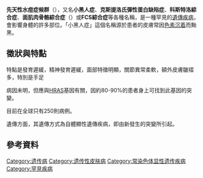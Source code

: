{{Infobox Disease |
  Name           = Costello syndrome |
  Image          = |
  Caption        = |
  DiseasesDB     = 32846 |
  ICD10          = |
  ICD9           = |
  ICDO           = |
  OMIM           = 218040 |
  MedlinePlus    = |
  eMedicineSubj  = |
  eMedicineTopic = |
  MeshID         = |
}}

'''先天性水痘症候群'''（{{lang|la|Costello syndrome}}），又名'''小黑人症'''{{r |apple20170512}}、'''克斯提洛氏彈性蛋白缺陷症'''{{r|apple20171116a|apple20171116b}}、'''科斯特洛綜合症'''、'''面肌肉骨骼綜合症'''（{{lang|la|faciocutaneoskeletal syndrome}}）或'''FCS綜合症'''等各種名稱，是一種罕見的[[遺傳疾病|遺傳疾病]]，會影響身體的許多部位。「小黑人症」這個名稱源於患者的皮膚常因[[色素沉着|色素沉着]]而黝黑。

==徵狀與特點==
特點是發育遲緩，精神發育遲緩，面部特徵明顯，關節異常柔軟，額外皮膚皺褶多，特別是手足

病因未明，但應與[[HRAS|HRAS]]基因有關，因約80-90%的患者身上可找到此基因的突變。

目前在全球只有250則病例{{r|apple20170512}}。

遺傳方面，其遺傳方式為自體顯性遺傳疾病，即由新發生的突變所引起。

==參考資料==
{{reflist |refs=
<ref name="apple20170512">{{cite news
 |url=https://hk.news.appledaily.com/local/daily/article/20170512/20018965
 |title=全球僅250病例 6歲女苦戰小黑人症 母：佢堅強係我力量
 |publisher=[[蘋果日報_(香港)|蘋果日報 (香港)]]
 |date=2017-05-12
 |accessdate=2017-11-16
 |language=zh-hant
 |archive-date=2019-07-27
 |archive-url=https://web.archive.org/web/20190727071706/https://hk.news.appledaily.com/local/daily/article/20170512/20018965
 |dead-url=no
 }}</ref>
<ref name="apple20171116a">{{cite news
 |url=https://hk.news.appledaily.com/china/realtime/article/20171116/57461242
 |title=【怪病纏身】1歲B得6.3磅瘦似饑民 痛心爸媽傾盡家財救囡
 |publisher=[[蘋果日報_(香港)|蘋果日報 (香港)]]
 |date=2017-11-16
 |accessdate=2017-11-16
 |language=zh-hant
 |archive-date=2019-07-22
 |archive-url=https://web.archive.org/web/20190722120602/https://hk.news.appledaily.com/china/realtime/article/20171116/57461242
 |dead-url=no
 }}</ref>
<ref name="apple20171116b">{{cite news
 |url=https://hk.news.appledaily.com/china/realtime/article/20171116/57463301
 |title=【皮包骨B女】飲得8ml奶唔長肉 誤診插胃喉拖延1年先確診
 |publisher=[[蘋果日報_(香港)|蘋果日報 (香港)]]
 |date=2017-11-16
 |accessdate=2017-11-16
 |language=zh-hant
 |archive-date=2019-07-24
 |archive-url=https://web.archive.org/web/20190724155944/https://hk.news.appledaily.com/china/realtime/article/20171116/57463301
 |dead-url=no
 }}</ref>
}}

{{细胞内信号肽与信号蛋白缺陷}}

[[Category:遗传病|Category:遗传病]]
[[Category:遗传性皮肤病|Category:遗传性皮肤病]]
[[Category:常染色体显性遗传疾病|Category:常染色体显性遗传疾病]]
[[Category:罕見疾病|Category:罕見疾病]]